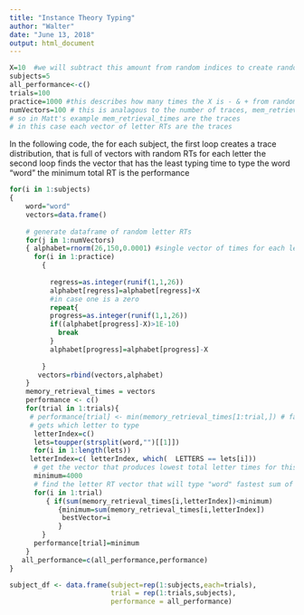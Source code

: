---
title: "Instance Theory Typing"
author: "Walter"
date: "June 13, 2018"
output: html_document
---
```{r}
X=10  #we will subtract this amount from random indices to create random letter IKSI vectors
subjects=5
all_performance<-c() 
trials=100
practice=1000 #this describes how many times the X is - & + from random letter RTs
numVectors=100 # this is analagous to the number of traces, mem_retrieval_times
# so in Matt's example mem_retrieval_times are the traces
# in this case each vector of letter RTs are the traces 
```
In the following code, the for each subject,
the first loop creates a trace distribution, that is full of
vectors with random RTs for each letter
the second loop finds the vector that has the least typing time to 
type the word "word"
the minimum total RT is the performance
```{r}
for(i in 1:subjects) 
{
    word="word"
    vectors=data.frame()
    
    # generate dataframe of random letter RTs
    for(j in 1:numVectors)
    { alphabet=rnorm(26,150,0.0001) #single vector of times for each letter 
      for(i in 1:practice)
        { 
        
          regress=as.integer(runif(1,1,26))
          alphabet[regress]=alphabet[regress]+X
          #in case one is a zero
          repeat{
          progress=as.integer(runif(1,1,26))
          if((alphabet[progress]-X)>1E-10)
            break
          }
          alphabet[progress]=alphabet[progress]-X
         
        }
       vectors=rbind(vectors,alphabet)
    }
    memory_retrieval_times = vectors
    performance <- c()
    for(trial in 1:trials){
     # performance[trial] <- min(memory_retrieval_times[1:trial,]) # fastest one always wins
     # gets which letter to type
      letterIndex=c()
      lets=toupper(strsplit(word,"")[[1]])
      for(i in 1:length(lets))
     letterIndex=c( letterIndex, which(  LETTERS == lets[i]))
      # get the vector that produces lowest total letter times for this word
      minimum=4000
      # find the letter RT vector that will type "word" fastest sum of IKSI lowest
      for(i in 1:trial)
         { if(sum(memory_retrieval_times[i,letterIndex])<minimum)
            {minimum=sum(memory_retrieval_times[i,letterIndex])
             bestVector=i
            }
        }
      performance[trial]=minimum
    }
   all_performance=c(all_performance,performance) 
}
```

```{r}

subject_df <- data.frame(subject=rep(1:subjects,each=trials),
                         trial = rep(1:trials,subjects),
                         performance = all_performance)
```